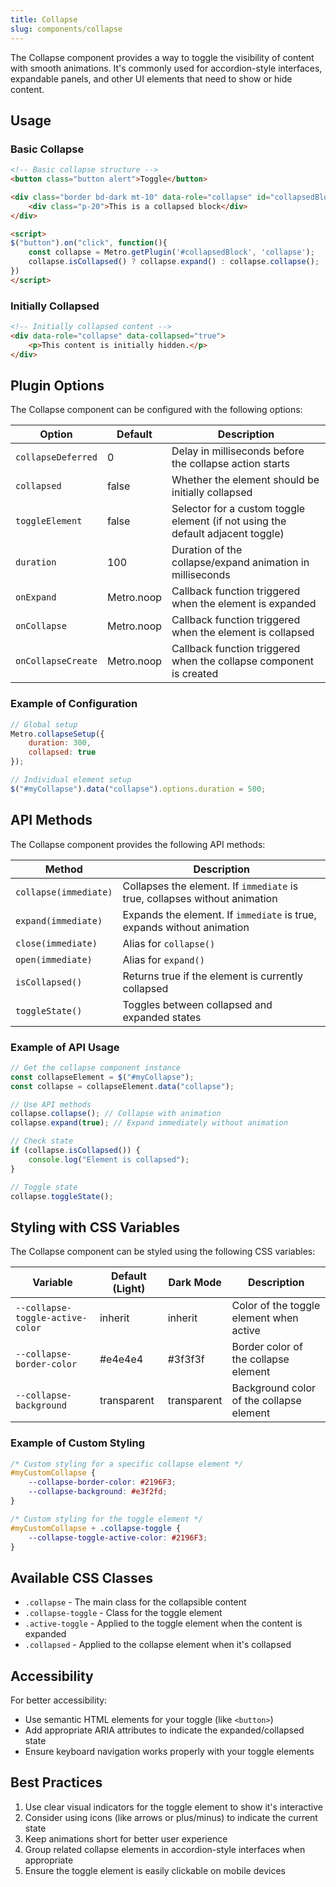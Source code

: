 ```yaml
---
title: Collapse
slug: components/collapse
---
```


The Collapse component provides a way to toggle the visibility of content with smooth animations. 
It's commonly used for accordion-style interfaces, expandable panels, and other UI elements that need to show or hide content.

## Usage

### Basic Collapse

```html
<!-- Basic collapse structure -->
<button class="button alert">Toggle</button>

<div class="border bd-dark mt-10" data-role="collapse" id="collapsedBlock">
    <div class="p-20">This is a collapsed block</div>
</div>

<script>
$("button").on("click", function(){
    const collapse = Metro.getPlugin('#collapsedBlock', 'collapse');
    collapse.isCollapsed() ? collapse.expand() : collapse.collapse();
})
</script>

```

### Initially Collapsed

```html
<!-- Initially collapsed content -->
<div data-role="collapse" data-collapsed="true">
    <p>This content is initially hidden.</p>
</div>
```

## Plugin Options

The Collapse component can be configured with the following options:

| Option | Default | Description |
| ------ | ------- | ----------- |
| `collapseDeferred` | 0 | Delay in milliseconds before the collapse action starts |
| `collapsed` | false | Whether the element should be initially collapsed |
| `toggleElement` | false | Selector for a custom toggle element (if not using the default adjacent toggle) |
| `duration` | 100 | Duration of the collapse/expand animation in milliseconds |
| `onExpand` | Metro.noop | Callback function triggered when the element is expanded |
| `onCollapse` | Metro.noop | Callback function triggered when the element is collapsed |
| `onCollapseCreate` | Metro.noop | Callback function triggered when the collapse component is created |

### Example of Configuration

```javascript
// Global setup
Metro.collapseSetup({
    duration: 300,
    collapsed: true
});

// Individual element setup
$("#myCollapse").data("collapse").options.duration = 500;
```

## API Methods

The Collapse component provides the following API methods:

| Method | Description |
| ------ | ----------- |
| `collapse(immediate)` | Collapses the element. If `immediate` is true, collapses without animation |
| `expand(immediate)` | Expands the element. If `immediate` is true, expands without animation |
| `close(immediate)` | Alias for `collapse()` |
| `open(immediate)` | Alias for `expand()` |
| `isCollapsed()` | Returns true if the element is currently collapsed |
| `toggleState()` | Toggles between collapsed and expanded states |

### Example of API Usage

```javascript
// Get the collapse component instance
const collapseElement = $("#myCollapse");
const collapse = collapseElement.data("collapse");

// Use API methods
collapse.collapse(); // Collapse with animation
collapse.expand(true); // Expand immediately without animation

// Check state
if (collapse.isCollapsed()) {
    console.log("Element is collapsed");
}

// Toggle state
collapse.toggleState();
```

## Styling with CSS Variables

The Collapse component can be styled using the following CSS variables:

| Variable | Default (Light) | Dark Mode | Description |
| -------- | --------------- | --------- | ----------- |
| `--collapse-toggle-active-color` | inherit | inherit | Color of the toggle element when active |
| `--collapse-border-color` | #e4e4e4 | #3f3f3f | Border color of the collapse element |
| `--collapse-background` | transparent | transparent | Background color of the collapse element |

### Example of Custom Styling

```css
/* Custom styling for a specific collapse element */
#myCustomCollapse {
    --collapse-border-color: #2196F3;
    --collapse-background: #e3f2fd;
}

/* Custom styling for the toggle element */
#myCustomCollapse + .collapse-toggle {
    --collapse-toggle-active-color: #2196F3;
}
```

## Available CSS Classes

- `.collapse` - The main class for the collapsible content
- `.collapse-toggle` - Class for the toggle element
- `.active-toggle` - Applied to the toggle element when the content is expanded
- `.collapsed` - Applied to the collapse element when it's collapsed

## Accessibility

For better accessibility:
- Use semantic HTML elements for your toggle (like `<button>`)
- Add appropriate ARIA attributes to indicate the expanded/collapsed state
- Ensure keyboard navigation works properly with your toggle elements

## Best Practices

1. Use clear visual indicators for the toggle element to show it's interactive
2. Consider using icons (like arrows or plus/minus) to indicate the current state
3. Keep animations short for better user experience
4. Group related collapse elements in accordion-style interfaces when appropriate
5. Ensure the toggle element is easily clickable on mobile devices
